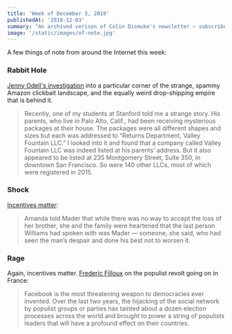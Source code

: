 ```yaml
---
title: 'Week of December 3, 2018'
publishedAt: '2018-12-03'
summary: "An archived verison of Colin Dismuke's newsletter – subscribe to get it in your inbox."
image: '/static/images/of-note.jpg'
---
```


A few things of note from around the Internet this week:

### Rabbit Hole

[Jenny Odell's
investigation](https://www.nytimes.com/interactive/2018/11/27/style/what-is-inside-this-internet-rabbit-hole.html)
into a particular corner of the strange, spammy Amazon clickbait
landscape, and the equally weird drop-shipping empire that is behind it.

> Recently, one of my students at Stanford told me a strange story. His
> parents, who live in Palo Alto, Calif., had been receiving mysterious
> packages at their house. The packages were all different shapes and
> sizes but each was addressed to “Returns Department, Valley Fountain
> LLC.” I looked into it and found that a company called Valley Fountain
> LLC was indeed listed at his parents’ address. But it also appeared to
> be listed at 235 Montgomery Street, Suite 350, in downtown San
> Francisco. So were 140 other LLCs, most of which were registered in 2015.

### Shock

[Incentives
matter](https://features.propublica.org/weirton/police-shooting-lethal-force-cop-fired-west-virginia):

> Amanda told Mader that while there was no way to accept the loss of
> her brother, she and the family were heartened that the last person
> Williams had spoken with was Mader — someone, she said, who had seen
> the man’s despair and done his best not to worsen it.

### Rage

Again, incentives matter. [Frederic
Filloux](https://mondaynote.com/how-facebook-is-fueling-the-french-populist-rage-27a86acb9d85)
on the populist revolt going on in France:

> Facebook is the most threatening weapon to democracies ever invented.
> Over the last two years, the hijacking of the social network by
> populist groups or parties has tainted about a dozen election
> processes across the world and brought to power a string of populists
> leaders that will have a profound effect on their countries.

###
